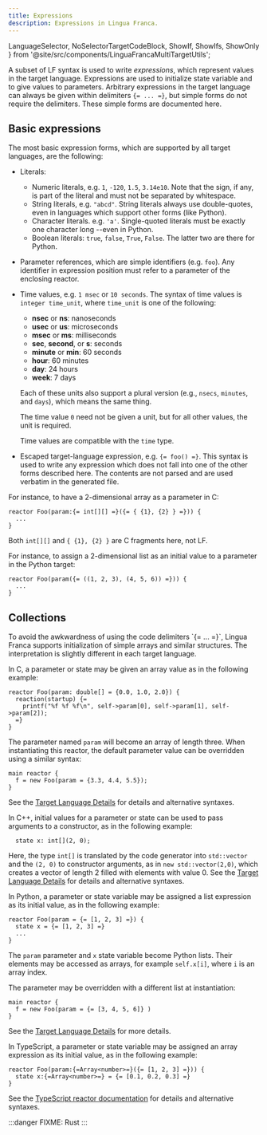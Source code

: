 ```yaml
---
title: Expressions
description: Expressions in Lingua Franca.
---
```


  LanguageSelector,
  NoSelectorTargetCodeBlock,
  ShowIf, ShowIfs, ShowOnly
} from '@site/src/components/LinguaFrancaMultiTargetUtils';

<LanguageSelector c cpp py ts rs />

A subset of LF syntax is used to write _expressions_, which represent values in the target language. Expressions are used to initialize state variable and to give values to parameters. Arbitrary expressions in the target language can always be given within delimiters `{= ... =}`, but simple forms do not require the delimiters. These simple forms are documented here.

## Basic expressions

The most basic expression forms, which are supported by all target languages, are the following:

- Literals:
  - Numeric literals, e.g. `1`, `-120`, `1.5`, `3.14e10`. Note that the sign, if any, is part of the literal and must not be separated by whitespace.
  - String literals, e.g. `"abcd"`. String literals always use double-quotes, even in languages which support other forms (like Python).
  - Character literals. e.g. `'a'`. Single-quoted literals must be exactly one character long --even in Python.
  - Boolean literals: `true`, `false`, `True`, `False`. The latter two are there for Python.
- Parameter references, which are simple identifiers (e.g. `foo`). Any identifier in expression position must refer to a parameter of the enclosing reactor.
- Time values, e.g. `1 msec` or `10 seconds`. The syntax of time values is `integer time_unit`, where `time_unit` is one of the following:

  - **nsec** or **ns**: nanoseconds
  - **usec** or **us**: microseconds
  - **msec** or **ms**: milliseconds
  - **sec**, **second**, or **s**: seconds
  - **minute** or **min**: 60 seconds
  - **hour**: 60 minutes
  - **day**: 24 hours
  - **week**: 7 days

  Each of these units also support a plural version (e.g., `nsecs`, `minutes`, and `days`), which means the same thing.

  The time value `0` need not be given a unit, but for all other values, the unit is required.

  Time values are compatible with the `time` type.

- Escaped target-language expression, e.g. `{= foo() =}`. This syntax is used to write any expression which does not fall into one of the other forms described here. The contents are not parsed and are used verbatim in the generated file.

<ShowIfs>
<ShowIf c>

For instance, to have a 2-dimensional array as a parameter in C:

```lf-c
reactor Foo(param:{= int[][] =}({= { {1}, {2} } =})) {
  ...
}
```

Both `int[][]` and `{ {1}, {2} }` are C fragments here, not LF.

</ShowIf>

<ShowIf py>

For instance, to assign a 2-dimensional list as an initial value to a parameter
in the Python target:

```lf-py
reactor Foo(param({= ((1, 2, 3), (4, 5, 6)) =})) {
  ...
}
```

</ShowIf>
</ShowIfs>

## Collections


<ShowOnly c cpp ts rs>
To avoid the awkwardness of using the code delimiters `{= ... =}`, Lingua Franca supports initialization of simple arrays and similar structures. The interpretation is slightly different in each target language.
</ShowOnly>

<ShowIfs>
<ShowIf c>

In C, a parameter or state may be given an array value as in the following example:

```lf-c
reactor Foo(param: double[] = {0.0, 1.0, 2.0}) {
  reaction(startup) {=
    printf("%f %f %f\n", self->param[0], self->param[1], self->param[2]);
  =}
}
```

The parameter named `param` will become an array of length three. When instantiating this reactor, the default parameter value can be overridden using a similar syntax:

```lf-c
main reactor {
  f = new Foo(param = {3.3, 4.4, 5.5});
}
```

See the [Target Language Details](<../reference/Target Language Details.mdx>) for details and alternative syntaxes.

</ShowIf>

<ShowIf cpp>

In C++, initial values for a parameter or state can be used to pass arguments to a constructor, as in the following example:

```lf-cpp
  state x: int[](2, 0);
```

Here, the type `int[]` is translated by the code generator into `std::vector` and the `(2, 0)` to constructor arguments, as in `new std::vector(2,0)`, which creates a vector of length 2 filled with elements with value 0. See the [Target Language Details](<../reference/Target Language Details.mdx>) for details and alternative syntaxes.

</ShowIf>

<ShowIf py>

In Python, a parameter or state variable may be assigned a list expression as its initial value, as in the following example:

```lf-py
reactor Foo(param = {= [1, 2, 3] =}) {
  state x = {= [1, 2, 3] =}
  ...
}
```

The `param` parameter and `x` state variable become Python lists.
Their elements may be accessed as arrays, for example `self.x[i]`, where `i` is an array index.

The parameter may be overridden with a different list at instantiation:

```lf-py
main reactor {
  f = new Foo(param = {= [3, 4, 5, 6]} )
}
```

See the [Target Language Details](<../reference/Target Language Details.mdx>) for more details.

</ShowIf>

<ShowIf ts>

In TypeScript, a parameter or state variable may be assigned an array expression as its initial value, as in the following example:

```lf-ts
reactor Foo(param:{=Array<number>=}({= [1, 2, 3] =})) {
  state x:{=Array<number>=} = {= [0.1, 0.2, 0.3] =}
}
```

See the [TypeScript reactor documentation](<../reference/Target Language Details.mdx>) for details and alternative syntaxes.

</ShowIf>

<ShowIf rs>

:::danger
FIXME: Rust
:::

</ShowIf>
</ShowIfs>